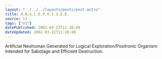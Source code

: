 ```yaml
---
layout: "../../../layouts/posts/post.astro"
title: A.N.G.L.E.P.O.I.S.E.D.
source: v1
tags: ["v1"]
datePublished: 2002-03-22T11:28:49
dateUpdated: 2002-03-22T11:28:49
---
```


Artificial Neohuman Generated for Logical Exploration/Positronic Organism Intended for Sabotage and Efficient Destruction.
